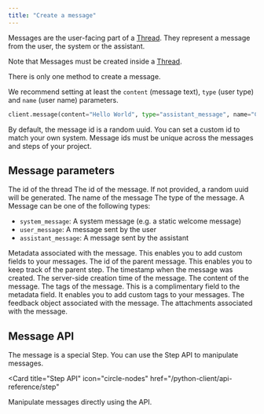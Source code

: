 ```yaml
---
title: "Create a message"
---
```


Messages are the user-facing part of a [Thread](/concepts/thread). They represent a message from the user, the system or the assistant.

Note that Messages must be created inside a [Thread](/python-client/usage/create-a-thread).

There is only one method to create a message.

We recommend setting at least the `content` (message text), `type` (user type) and `name` (user name) parameters.

```python
client.message(content="Hello World", type="assistant_message", name="Chatbot")
```

By default, the message id is a random uuid. You can set a custom id to match your own system. Message ids must be unique across the messages and steps of your project.

## Message parameters

<ParamField path="thread_id" type="uuid" required>
  The id of the thread
</ParamField>

<ParamField path="id" type="uuid">
  The id of the message. If not provided, a random uuid will be generated.
</ParamField>

<ParamField path="name" type="string">
  The name of the message
</ParamField>

<ParamField path="type" type="MessageStepType" default="undefined">
  The type of the message. A Message can be one of the following types:

- `system_message`: A system message (e.g. a static welcome message)
- `user_message`: A message sent by the user
- `assistant_message`: A message sent by the assistant

</ParamField>

<ParamField path="metadata" type="dict" default="{}">
  Metadata associated with the message. This enables you to add custom fields to
  your messages.
</ParamField>

<ParamField path="parent_id" type="uuid">
  The id of the parent message. This enables you to keep track of the parent
  step.
</ParamField>

<ParamField path="timestamp" type="string">
  The timestamp when the message was created.
</ParamField>

<ParamField path="created_at" type="string">
  The server-side creation time of the message.
</ParamField>

<ParamField path="content" type="string">
  The content of the message.
</ParamField>

<ParamField path="tags" type="List[str]" default="[]">
  The tags of the message. This is a complimentary field to the metadata field.
  It enables you to add custom tags to your messages.
</ParamField>

<ParamField path="feedback" type="Feedback">
  The feedback object associated with the message.
</ParamField>

<ParamField path="attachments" type="List[Attachment]" default="[]">
  The attachments associated with the message.
</ParamField>

## Message API

The message is a special Step. You can use the Step API to manipulate messages.

<Card
  title="Step API"
  icon="circle-nodes"
  href="/python-client/api-reference/step"
>
  Manipulate messages directly using the API.
</Card>
